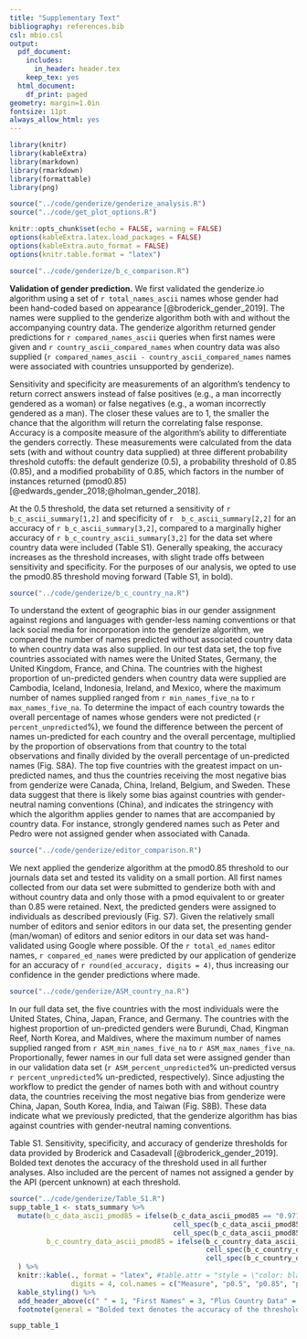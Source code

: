 ```yaml
---
title: "Supplementary Text"
bibliography: references.bib
csl: mbio.csl
output:
  pdf_document:
    includes:
      in_header: header.tex
    keep_tex: yes
  html_document:
    df_print: paged
geometry: margin=1.0in
fontsize: 11pt
always_allow_html: yes
---
```


```r
library(knitr)
library(kableExtra)
library(markdown)
library(rmarkdown)
library(formattable)
library(png)

source("../code/genderize/genderize_analysis.R")
source("../code/get_plot_options.R")

knitr::opts_chunk$set(echo = FALSE, warning = FALSE)
options(kableExtra.latex.load_packages = FALSE)
options(kableExtra.auto_format = FALSE)
options(knitr.table.format = "latex")
```



```r
source("../code/genderize/b_c_comparison.R")
```

**Validation of gender prediction.** We first validated the genderize.io algorithm using a set of `r total_names_ascii` names whose gender had been hand-coded based on appearance [@broderick_gender_2019]. The names were supplied to the genderize algorithm both with and without the accompanying country data. The genderize algorithm returned gender predictions for `r compared_names_ascii` queries when first names were given and `r country_ascii_compared_names` when country data was also supplied (`r compared_names_ascii - country_ascii_compared_names` names were associated with countries unsupported by genderize).
  
  Sensitivity and specificity are measurements of an algorithm's tendency to return correct answers instead of false positives (e.g., a man incorrectly gendered as a woman) or false negatives (e.g., a woman incorrectly gendered as a man). The closer these values are to 1, the smaller the chance that the algorithm will return the correlating false response. Accuracy is a composite measure of the algorithm's ability to differentiate the genders correctly. These measurements were calculated from the data sets (with and without country data supplied) at three different probability threshold cutoffs: the default genderize (0.5), a probability threshold of 0.85 (0.85), and a modified probability  of 0.85, which factors in the number of instances returned (pmod0.85)[@edwards_gender_2018;@holman_gender_2018]. 
  
   At the 0.5 threshold, the data set returned a sensitivity of `r b_c_ascii_summary[1,2]` and specificity of `r  b_c_ascii_summary[2,2]` for an accuracy of `r b_c_ascii_summary[3,2]`, compared to a marginally higher accuracy of `r b_c_country_ascii_summary[3,2]` for the data set where country data were included (Table S1). Generally speaking, the accuracy increases as the threshold increases, with slight trade offs between sensitivity and specificity. For the purposes of our analysis, we opted to use the pmod0.85 threshold moving forward (Table S1, in bold). 

```r
source("../code/genderize/b_c_country_na.R")
```
  To understand the extent of geographic bias in our gender assignment against regions and languages with gender-less naming conventions or that lack social media for incorporation into the genderize algorithm, we compared the number of names predicted without associated country data to when country data was also supplied. In our test data set, the top five countries associated with names were the United States, Germany, the United Kingdom, France, and China. The countries with the highest proportion of un-predicted genders when country data were supplied are Cambodia, Iceland, Indonesia, Ireland, and Mexico, where the maximum number of names supplied ranged from `r min_names_five_na` to `r max_names_five_na`. To determine the impact of each country towards the overall percentage of names whose genders were not predicted (`r percent_unpredicted`%), we found the difference between the percent of names un-predicted for each country and the overall percentage, multiplied by the proportion of observations from that country to the total observations and finally divided by the overall percentage of un-predicted names (Fig. S8A). The top five countries with the greatest impact on un-predicted names, and thus the countries receiving the most negative bias from genderize were Canada, China, Ireland, Belgium, and Sweden. These data suggest that there is likely some bias against countries with gender-neutral naming conventions (China), and indicates the stringency with which the algorithm applies gender to names that are accompanied by country data. For instance, strongly gendered names such as Peter and Pedro were not assigned gender when associated with Canada.

```r
source("../code/genderize/editor_comparison.R")
```
  We next applied the genderize algorithm at the pmod0.85 threshold to our journals data set and tested its validity on a small portion. All first names collected from our data set were submitted to genderize both with and without country data and only those with a pmod equivalent to or greater than 0.85 were retained. Next, the predicted genders were assigned to individuals as described previously (Fig. S7). Given the relatively small number of editors and senior editors in our data set, the presenting gender (man/woman) of editors and senior editors in our data set was hand-validated using Google where possible. Of the `r total_ed_names` editor names, `r compared_ed_names` were predicted by our application of genderize for an accuracy of `r round(ed_accuracy, digits = 4)`, thus increasing our confidence in the gender predictions where made. 

```r
source("../code/genderize/ASM_country_na.R")
```
  In our full data set, the five countries with the most individuals were the United States, China, Japan, France, and Germany. The countries with the highest proportion of un-predicted genders were Burundi, Chad, Kingman Reef, North Korea, and Maldives, where the maximum number of names supplied ranged from `r ASM_min_names_five_na` to `r ASM_max_names_five_na`. Proportionally, fewer names in our full data set were assigned gender than in our validation data set (`r ASM_percent_unpredicted`% un-predicted versus `r percent_unpredicted`% un-predicted, respectively). Since adjusting the workflow to predict the gender of names both with and without country data, the countries receiving the most negative bias from genderize were China, Japan, South Korea, India, and Taiwan (Fig. S8B). These data indicate what we previously predicted, that the genderize algorithm has bias against countries with gender-neutral naming conventions.

\vspace{40mm}

Table S1. Sensitivity, specificity, and accuracy of genderize thresholds for data provided by Broderick and Casadevall [@broderick_gender_2019]. Bolded text denotes the accuracy of the threshold used in all further analyses. Also included are the percent of names not assigned a gender by the API (percent unknown) at each threshold.
```r
source("../code/genderize/Table_S1.R")
supp_table_1 <- stats_summary %>% 
  mutate(b_c_data_ascii_pmod85 = ifelse(b_c_data_ascii_pmod85 == "0.9714", 
                                        cell_spec(b_c_data_ascii_pmod85, bold = T),
                                        cell_spec(b_c_data_ascii_pmod85, background = "white")),
         b_c_country_data_ascii_pmod85 = ifelse(b_c_country_data_ascii_pmod85 == "0.9695", 
                                                cell_spec(b_c_country_data_ascii_pmod85, bold = T),
                                                cell_spec(b_c_country_data_ascii_pmod85, background = "white"))
  ) %>% 
  knitr::kable(., format = "latex", #table.attr = "style = \"color: black;\"", 
               digits = 4, col.names = c("Measure", "p0.5", "p0.85", "pmod0.85", "p0.5", "p0.85", "pmod0.85"), escape = F) %>%
  kable_styling() %>% 
  add_header_above(c(" " = 1, "First Names" = 3, "Plus Country Data" = 3)) %>% 
  footnote(general = "Bolded text denotes the accuracy of the threshold used in all further analyses") 

supp_table_1
```

